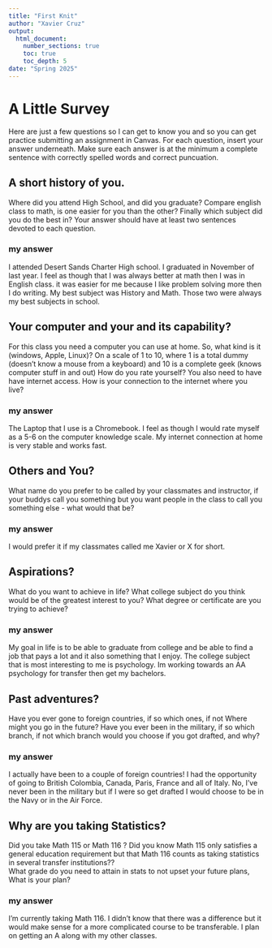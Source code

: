 ```yaml
---
title: "First Knit"
author: "Xavier Cruz"
output: 
  html_document:
    number_sections: true
    toc: true
    toc_depth: 5
date: "Spring 2025"   
---
```


# A Little Survey

Here are just a few questions so I can get to know you and so you can get practice submitting an assignment in Canvas.  For each question, insert your answer underneath. Make sure each answer is at the minimum a complete sentence with correctly spelled words and correct puncuation. 

## A short history of you.  
Where did you attend High School, and did you graduate? Compare english class to math, is one easier for you than the other? Finally which subject did you do the best in? Your answer should have at least two sentences devoted to each question.  
  
### my answer 

 I attended Desert Sands Charter High school. I graduated in November of last year. 
 I feel as though that I was always better at math then I was in English class. it was easier for me because I like problem solving more then I do writing. 
 My best subject was History and Math. Those two were always my best subjects in school.

     


## Your computer and your and its capability?  
 For this class  you need a computer you can use at home.  So, what kind is it (windows, Apple, Linux)?  On a scale of 1 to 10, where 1 is a total dummy (doesn't know a mouse from a keyboard) and 10 is a complete geek (knows computer stuff in and out) How do you rate yourself?  You also need to have have internet access. How is your connection to the internet where you live?

### my answer   
  
   The Laptop that I use is a Chromebook. I feel as though I would rate myself as a 5-6 on the computer knowledge scale. My internet connection at home is very stable and works fast.

## Others and You?   
What name do you prefer to be called by your classmates and instructor, if your buddys call you something but you want people in the class to call you something else - what would that be? 

### my answer     
  
   I would prefer it if my classmates called me Xavier or X for short.
 




## Aspirations?   
What do you want to achieve in life?  What college subject do you think would be of the greatest interest to you? What degree or certificate are you trying to achieve?

### my answer     
  
  My goal in life is to be able to graduate from college and be able to find a job that pays a lot and it also something that I enjoy. The college subject that is most interesting to me is psychology. Im working towards an AA psychology for transfer then get my bachelors.
 




## Past adventures?  
Have you ever gone to foreign countries, if so which ones, if not Where might you go in the future?  Have you ever been in the military, if so which branch, if not which branch would you choose if you got drafted, and why?

### my answer     
  
  I actually have been to a couple of foreign countries! I had the opportunity of going to British Colombia, Canada, Paris, France and all of Italy. 
  No, I've never been in the military but if I were so get drafted I would choose to be in the Navy or in the Air Force.
  




## Why are you taking Statistics?  
Did you take Math 115 or Math 116 ?  Did you know Math 115 only satisfies a general education requirement but that Math 116 counts as taking statistics in several transfer institutions??  
What grade do you need to attain in stats to not upset your future plans, What is your plan?  
 

### my answer     
  
  I'm currently taking Math 116. I didn't know that there was a difference but it would make sense for a more complicated course to be transferable. I plan on getting an A along with my other classes. 
 






  




